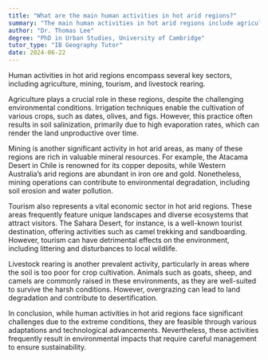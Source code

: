 ```yaml
---
title: "What are the main human activities in hot arid regions?"
summary: "The main human activities in hot arid regions include agriculture, mining, tourism, and livestock rearing."
author: "Dr. Thomas Lee"
degree: "PhD in Urban Studies, University of Cambridge"
tutor_type: "IB Geography Tutor"
date: 2024-06-22
---
```


Human activities in hot arid regions encompass several key sectors, including agriculture, mining, tourism, and livestock rearing.

Agriculture plays a crucial role in these regions, despite the challenging environmental conditions. Irrigation techniques enable the cultivation of various crops, such as dates, olives, and figs. However, this practice often results in soil salinization, primarily due to high evaporation rates, which can render the land unproductive over time.

Mining is another significant activity in hot arid areas, as many of these regions are rich in valuable mineral resources. For example, the Atacama Desert in Chile is renowned for its copper deposits, while Western Australia’s arid regions are abundant in iron ore and gold. Nonetheless, mining operations can contribute to environmental degradation, including soil erosion and water pollution.

Tourism also represents a vital economic sector in hot arid regions. These areas frequently feature unique landscapes and diverse ecosystems that attract visitors. The Sahara Desert, for instance, is a well-known tourist destination, offering activities such as camel trekking and sandboarding. However, tourism can have detrimental effects on the environment, including littering and disturbances to local wildlife.

Livestock rearing is another prevalent activity, particularly in areas where the soil is too poor for crop cultivation. Animals such as goats, sheep, and camels are commonly raised in these environments, as they are well-suited to survive the harsh conditions. However, overgrazing can lead to land degradation and contribute to desertification.

In conclusion, while human activities in hot arid regions face significant challenges due to the extreme conditions, they are feasible through various adaptations and technological advancements. Nevertheless, these activities frequently result in environmental impacts that require careful management to ensure sustainability.
    